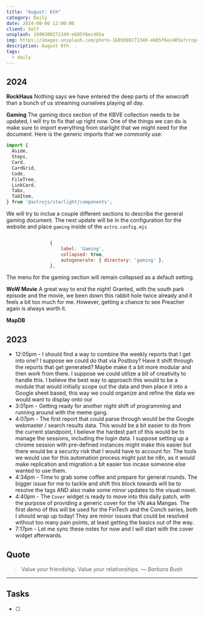 ```yaml
---
title: "August: 6th"
category: Daily
date: 2024-08-06 12:00:00
client: Self
unsplash: 1689308271349-e685f6ec405a
img: https://images.unsplash.com/photo-1689308271349-e685f6ec405a?crop=entropy&cs=srgb&fm=jpg&ixid=MnwzNjM5Nzd8MHwxfHJhbmRvbXx8fHx8fHx8fDE2ODE3NDg2ODY&ixlib=rb-4.0.3&q=85
description: August 6th. .
tags:
  - daily
---
```


## 2024

**RockHaus**
Nothing says we have entered the deep parts of the wowcraft than a bunch of us streaming ourselves playing all day.

**Gaming**
The gaming docs section of the KBVE collection needs to be updated, I will try to fix that up right now.
One of the things we can do is make sure to import everything from starlight that we might need for the document.
Here is the generic imports that we commonly use:

```js
import {
  Aside,
  Steps,
  Card,
  CardGrid,
  Code,
  FileTree,
  LinkCard,
  Tabs,
  TabItem,
} from '@astrojs/starlight/components';
```

We will try to inclue a couple different sections to describe the general gaming document.
The next update will be in the configuration for the website and place `gaming` inside of the `astro.config.mjs`

```js

				{
					label: 'Gaming',
					collapsed: true,
					autogenerate: { directory: 'gaming' },
				},

```

The menu for the gaming section will remain collapsed as a default setting.


**WoW Movie**
A great way to end the night!
Granted, with the south park episode and the movie, we been down this rabbit hole twice already and it feels a bit too much for me.
However, getting a chance to see Preacher again is always worth it.

**MapDB**


<Adsense />

## 2023
- 12:05pm - I should find a way to combine the weekly reports that I get into one? I suppose we could do that via Postboy? Have it shift through the reports that get generated? Maybe make it a bit more modular and then work from there. I suppose we could utilize a bit of creativity to handle this. I believe the best way to approach this would to be a module that would initially scope out the data and then place it into a Google sheet based, this way we could organize and refine the data we would want to display onto our 
- 3:01pm - Getting ready for another night shift of programming and running around with the meme gang. 
- 4:07pm - The first report that could parse through would be the Google webmaster / search results data. This would be a bit easier to do from the current standpoint,  I believe the hardest part of this would be to manage the sessions, including the login data. I suppose setting up a chrome session with pre-defined instances might make this easier but there would be a security risk that I would have to account for. The tools we would use for this automation process might just be n8n, as it would make replication and migration a bit easier too incase someone else wanted to use them. 
- 4:34pm - Time to grab some coffee and prepare for general rounds. The bigger issue for me to tackle and shift this block towards will be to resolve the tags AND also make some minor updates to the visual novel.
- 4:40pm - The `Cover` widget is ready to move into this daily patch, with the purpose of providing a generic cover for the VN aka Mangas. The first demo of this will be used for the FinTech and the Conch series, both I should wrap up today! They are minor issues that could be resolved without too many pain points, at least getting the basics out of the way.
- 7:17pm - Let me sync these notes for now and I will start with the cover widget afterwards. 

## Quote

> Value your friendship. Value your relationships.
> — <cite>Barbara Bush</cite>

---

## Tasks

- [ ]